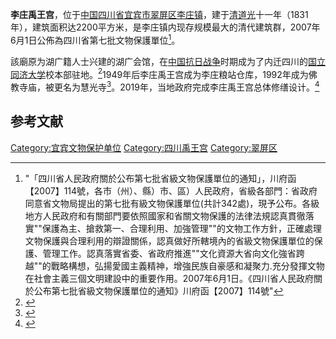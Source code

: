 {{msg:四川省文物保護單位
|名稱 = 李莊禹王宮
|編號 = 127
|圖片 = [[File:Yuwanggong.JPG|220px]]
|級別 = S7
|分類 = 
|時代 = [[清代|清代]]
|地点 = [[四川省|四川省]][[宜賓市|宜賓市]][[翠屏區|翠屏區]]
|坐標 =
|登錄 = 2007年6月1日
}}
'''李庄禹王宫'''，位于[[中国|中国]][[四川省|四川省]][[宜宾市|宜宾市]][[翠屏区|翠屏区]][[李庄镇_(宜宾市)|李庄镇]]，建于[[清朝|清]][[道光|道光]]十一年（1831年），建筑面积达2200平方米，是李庄镇内现存规模最大的清代建筑群，2007年6月1日公佈為四川省第七批文物保護單位<ref>"「四川省人民政府關於公布第七批省級文物保護單位的通知」，川府函【2007】114號，各市（州）、縣）市、區）人民政府，省級各部門：省政府同意省文物局提出的第七批有級文物保護單位(共計342處)，現予公布。各級地方人民政府和有關部門要依照國家和省關文物保護的法律法規認真貫徹落實""保護為主、搶救第一、合理利用、加強管理""的文物工作方針，正確處理文物保護與合理利用的辯證關係，認真做好所轄境內的省級文物保護單位的保護、管理工作。認真落實省委、省政府推進""文化資源大省向文化強省跨越""的戰略構想，弘揚愛國主義精神，增強民族自豪感和凝聚力.充分發揮文物在社會主義三個文明建設中的重要作用。2007年6月1日。《四川省人民政府關於公布第七批省級文物保護單位的通知》川府函【2007】114號"</ref>。

該廟原为湖广籍人士兴建的湖广会馆，在[[中国抗日战争|中国抗日战争]]时期成为了内迁四川的[[国立同济大学|国立同济大学]]校本部驻地。<ref>{{cite news |title=宜宾古建之旅——李庄禹王宫 |url=https://www.163.com/dy/article/F09SKD1B0544AQ2W.html |accessdate=2021-10-29 |work=网易 |date=2019-12-13 |archive-date=2021-10-31 |archive-url=https://web.archive.org/web/20211031035241/https://www.163.com/dy/article/F09SKD1B0544AQ2W.html |dead-url=no }}</ref>1949年后李庄禹王宫成为李庄粮站仓库，1992年成为佛教寺庙，被更名为慧光寺<ref>{{Cite web|url=http://sichuan.kaiwind.com/dfmssy/201409/03/t20140903_1898407_1.shtml|title=名城古韵 中国古镇李庄的前世今生|deadurl=yes|archiveurl=https://web.archive.org/web/20160304100644/http://sichuan.kaiwind.com/dfmssy/201409/03/t20140903_1898407_1.shtml|archivedate=2016-03-04}}</ref>。2019年，当地政府完成李庄禹王宫总体修缮设计。<ref>{{cite news |title=翠屏区多强历史文化遗产保护工举措加作 |url=http://www.cuiping.gov.cn/cpwl/tswh/201903/t20190308_737379.html |accessdate=2021-10-29 |work=翠屏区人民政府}}</ref>

==参考文献==
{{reflist}}

{{宜宾市境内的四川省文物保护单位}}
[[Category:宜宾文物保护单位|Category:宜宾文物保护单位]]
[[Category:四川禹王宫|Category:四川禹王宫]]
[[Category:翠屏区|Category:翠屏区]]